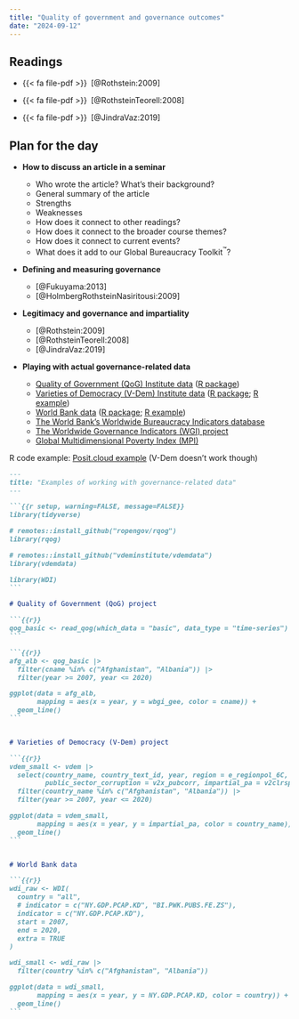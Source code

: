 ```yaml
---
title: "Quality of government and governance outcomes"
date: "2024-09-12"
---
```


## Readings

- {{< fa file-pdf >}}&ensp;[@Rothstein:2009]

- {{< fa file-pdf >}}&ensp;[@RothsteinTeorell:2008]

- {{< fa file-pdf >}}&ensp;[@JindraVaz:2019]


## Plan for the day

- **How to discuss an article in a seminar**

  - Who wrote the article? What’s their background?
  - General summary of the article
  - Strengths
  - Weaknesses
  - How does it connect to other readings?
  - How does it connect to the broader course themes?
  - How does it connect to current events?
  - What does it add to our Global Bureaucracy Toolkit^™^?

- **Defining and measuring governance**

  - [@Fukuyama:2013]
  - [@HolmbergRothsteinNasiritousi:2009]
  
- **Legitimacy and governance and impartiality**

  - [@Rothstein:2009]
  - [@RothsteinTeorell:2008]
  - [@JindraVaz:2019]

- **Playing with actual governance-related data**

  - [Quality of Government (QoG) Institute data](https://www.gu.se/en/quality-government/qog-data) ([R package](http://ropengov.github.io/rqog/))
  - [Varieties of Democracy (V-Dem) Institute data](https://www.v-dem.net/) ([R package](https://github.com/vdeminstitute/vdemdata); [R example](https://www.andrewheiss.com/blog/2022/05/20/marginalia/index.html#slopes-and-marginal-effects))
  - [World Bank data](https://data.worldbank.org/) ([R package](https://vincentarelbundock.github.io/WDI/); [R example](http://svmiller.com/blog/2021/02/gank-world-bank-data-with-wdi-in-r/))
  - [The World Bank's Worldwide Bureaucracy Indicators database](https://datacatalog.worldbank.org/search/dataset/0038132)
  - [The Worldwide Governance Indicators (WGI) project](https://info.worldbank.org/governance/wgi/)
  - [Global Multidimensional Poverty Index (MPI)](https://ophi.org.uk/multidimensional-poverty-index/)

R code example: [Posit.cloud example](https://posit.cloud/content/5282186) (V-Dem doesn't work though)

````markdown
---
title: "Examples of working with governance-related data"
---

```{{r setup, warning=FALSE, message=FALSE}}
library(tidyverse)

# remotes::install_github("ropengov/rqog")
library(rqog)

# remotes::install_github("vdeminstitute/vdemdata")
library(vdemdata)

library(WDI)
```

# Quality of Government (QoG) project

```{{r}}
qog_basic <- read_qog(which_data = "basic", data_type = "time-series")
```

```{{r}}
afg_alb <- qog_basic |> 
  filter(cname %in% c("Afghanistan", "Albania")) |> 
  filter(year >= 2007, year <= 2020)

ggplot(data = afg_alb,
       mapping = aes(x = year, y = wbgi_gee, color = cname)) +
  geom_line()
```


# Varieties of Democracy (V-Dem) project

```{{r}}
vdem_small <- vdem |>
  select(country_name, country_text_id, year, region = e_regionpol_6C,
         public_sector_corruption = v2x_pubcorr, impartial_pa = v2clrspct) |>
  filter(country_name %in% c("Afghanistan", "Albania")) |>
  filter(year >= 2007, year <= 2020)

ggplot(data = vdem_small,
       mapping = aes(x = year, y = impartial_pa, color = country_name)) +
  geom_line()
```


# World Bank data

```{{r}}
wdi_raw <- WDI(
  country = "all",
  # indicator = c("NY.GDP.PCAP.KD", "BI.PWK.PUBS.FE.ZS"),
  indicator = c("NY.GDP.PCAP.KD"),
  start = 2007,
  end = 2020,
  extra = TRUE
)

wdi_small <- wdi_raw |> 
  filter(country %in% c("Afghanistan", "Albania"))

ggplot(data = wdi_small,
       mapping = aes(x = year, y = NY.GDP.PCAP.KD, color = country)) +
  geom_line()
```
````
